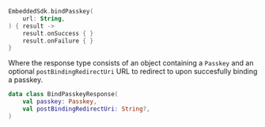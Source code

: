 ```kotlin
EmbeddedSdk.bindPasskey(
    url: String,
) { result ->
    result.onSuccess { }
    result.onFailure { }
}
```

Where the response type consists of an object containing a `Passkey` and an optional `postBindingRedirectUri` URL to redirect to upon succesfully binding a passkey.

```kotlin
data class BindPasskeyResponse(
    val passkey: Passkey,
    val postBindingRedirectUri: String?,
)
```
